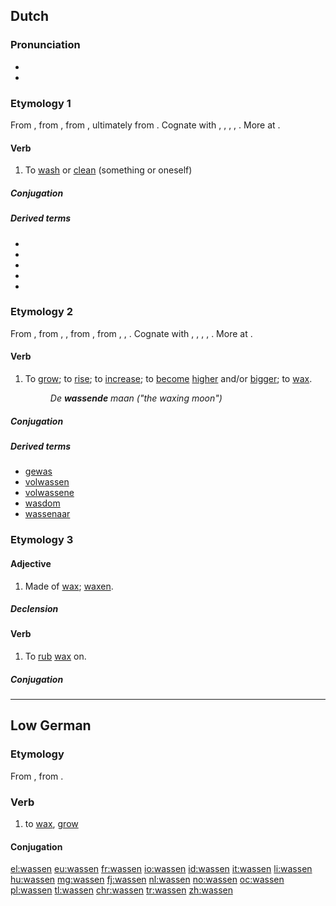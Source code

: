 ==Dutch==

===Pronunciation===
* {{IPA|/ˈʋɑ.sə(n)/|lang=nl}}
* {{audio|Nl-wassen.ogg|audio}}

===Etymology 1===
From {{etyl|dum|nl}} {{term|wasschen|lang=dum}}, from {{etyl|odt|nl}} {{term|waskan|lang=odt}}, from {{etyl|gem-pro|nl}} {{term/t|gem-pro|*waskaną||to wash, make wet}}, ultimately from {{etyl|ine-pro|nl}} {{term/t|ine-pro|*wod-||water; wet}}. Cognate with {{etyl|nds|-}} {{term|waschen||to wash|lang=nds}}, {{etyl|de|-}} {{term|waschen||to wash|lang=de}}, {{etyl|fy|-}} {{term|waskje||to wash|lang=fy}}, {{etyl|en|-}} {{term|wash|lang=en}}, {{etyl|da|-}} {{term|vaske||to wash|lang=da}}. More at {{l|en|wash}}.

====Verb====
{{nl-verb|waste|gewassen}}

# {{context|transitive|lang=nl}} To [[wash]] or [[clean]] (something or oneself)

=====Conjugation=====
{{nl-conj-wk|was|wasse|wassen}}

=====Derived terms=====
{{top3}}
* {{l|nl|wasbeurt}}
* {{l|nl|wasgelegenheid}}
* {{l|nl|wasmachine}}
* {{l|nl|waswater}}
* {{l|nl|afwassen}}
{{bottom}}

===Etymology 2===
From {{etyl|dum|nl}} {{term|wassen|lang=dum}}, from {{etyl|odt|nl}} {{term|wahsan|lang=odt}}, {{term|wassan|lang=odt}}, from {{etyl|gem-pro|nl}} {{term/t|gem-pro|*wahsijaną||to increase}}, from {{etyl|ine-pro|nl}} {{term/t|ine-pro|*h₂weg-}}, {{term/t|ine-pro|*awek-}}, {{term/t|ine-pro|*aweg-||to increase}}. Cognate with {{etyl|nds|-}} {{term|wassen|lang=nds}}, {{etyl|de|-}} {{term|wachsen||to grow, expand, increase|lang=de}}, {{etyl|fy|-}} {{term|waakse||to grow, accrue|lang=fy}}, {{etyl|en|-}} {{term|wax||to grow, increase|lang=en}}, {{etyl|da|-}} {{term|vokse|lang=da}}. More at {{l|en|wax}}.

====Verb====
{{nl-verb|wies|gewassen}}

# {{context|intransitive|archaic|lang=nl}} To [[grow]]; to [[rise]]; to [[increase]]; to [[become]] [[high]]er and/or [[big]]ger; to [[wax]].
#: ''De '''wassende''' maan ("the waxing moon")''

=====Conjugation=====
{{nl-conj-st|class=7|was|wies|wassen|wasse|aux=zijn}}

=====Derived terms=====
* [[gewas]] {{g|n}}
* [[volwassen]]
* [[volwassene]] {{g|m|f}}
* [[wasdom]]
* [[wassenaar]] {{g|m}}

===Etymology 3===

====Adjective====
{{nl-adj|-}}

# Made of [[wax]]; [[waxen]].

=====Declension=====
{{nl-decl-adj||-|pred=-|part=-}}

====Verb====
{{nl-verb|waste|gewast}}

# {{context|transitive|lang=nl}} To [[rub]] [[wax]] on.

=====Conjugation=====
{{nl-conj-wk|was|wasse}}

----

==Low German==

===Etymology===
From {{etyl|osx|nds}} {{term|wahsan|lang=osx}}, from {{etyl|gem-pro|nds}} {{term/t|gem-pro|*wahsaną}}.

===Verb===
{{head|nds|verb}}

# to [[wax]], [[grow]]

====Conjugation====
{{nds-conj-st|wass|wass|wuss|wuss|wuss}}

[[el:wassen]]
[[eu:wassen]]
[[fr:wassen]]
[[io:wassen]]
[[id:wassen]]
[[it:wassen]]
[[li:wassen]]
[[hu:wassen]]
[[mg:wassen]]
[[fj:wassen]]
[[nl:wassen]]
[[no:wassen]]
[[oc:wassen]]
[[pl:wassen]]
[[tl:wassen]]
[[chr:wassen]]
[[tr:wassen]]
[[zh:wassen]]